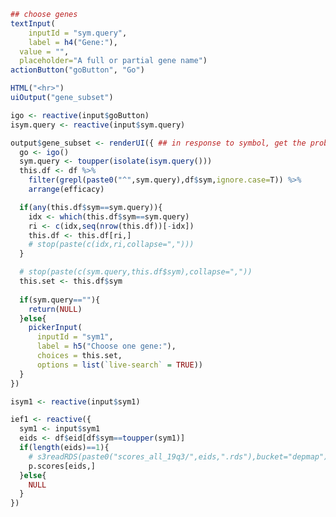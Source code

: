 ```r
## choose genes
textInput(
	inputId = "sym.query",
	label = h4("Gene:"),
  value = "",
  placeholder="A full or partial gene name")
actionButton("goButton", "Go")

HTML("<hr>")
uiOutput("gene_subset")

```

```r
igo <- reactive(input$goButton)
isym.query <- reactive(input$sym.query)

output$gene_subset <- renderUI({ ## in response to symbol, get the probe
  go <- igo()
  sym.query <- toupper(isolate(isym.query()))
  this.df <- df %>% 
    filter(grepl(paste0("^",sym.query),df$sym,ignore.case=T)) %>%
    arrange(efficacy)

  if(any(this.df$sym==sym.query)){
    idx <- which(this.df$sym==sym.query)
    ri <- c(idx,seq(nrow(this.df))[-idx])
    this.df <- this.df[ri,]
    # stop(paste(c(idx,ri,collapse=",")))
  }

  # stop(paste(c(sym.query,this.df$sym),collapse=","))
  this.set <- this.df$sym
  
  if(sym.query==""){
    return(NULL)
  }else{
    pickerInput(
      inputId = "sym1",
      label = h5("Choose one gene:"),
      choices = this.set,
      options = list(`live-search` = TRUE))
  }
})

isym1 <- reactive(input$sym1)

ief1 <- reactive({
  sym1 <- input$sym1
  eids <- df$eid[df$sym==toupper(sym1)]
  if(length(eids)==1){
    # s3readRDS(paste0("scores_all_19q3/",eids,".rds"),bucket="depmap")
    p.scores[eids,]
  }else{
    NULL
  }
})
```
